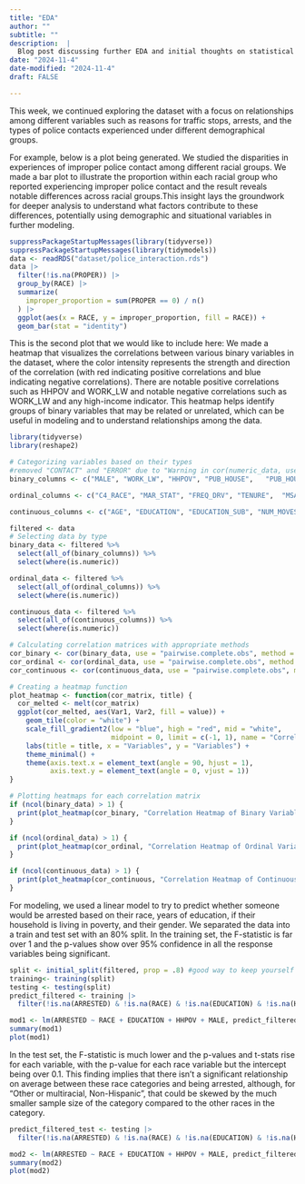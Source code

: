 ```yaml
---
title: "EDA"
author: ""
subtitle: ""
description:  |
  Blog post discussing further EDA and initial thoughts on statistical modeling.
date: "2024-11-4"
date-modified: "2024-11-4"
draft: FALSE

---
```


This week, we continued exploring the dataset with a focus on relationships among different variables such as reasons for traffic stops, arrests, and the types of police contacts experienced under different demographical groups.

For example, below is a plot being generated. We studied the disparities in experiences of improper police contact among different racial groups. We made a bar plot to illustrate the proportion within each racial group who reported experiencing improper police contact and the result reveals notable differences across racial groups.This insight lays the groundwork for deeper analysis to understand what factors contribute to these differences, potentially using demographic and situational variables in further modeling.


```r
suppressPackageStartupMessages(library(tidyverse))
suppressPackageStartupMessages(library(tidymodels))
data <- readRDS("dataset/police_interaction.rds") 
data |>
  filter(!is.na(PROPER)) |>
  group_by(RACE) |>
  summarize(
    improper_proportion = sum(PROPER == 0) / n()
  ) |>
  ggplot(aes(x = RACE, y = improper_proportion, fill = RACE)) +
  geom_bar(stat = "identity")
```


This is the second plot that we would like to include here: 
We made a heatmap that visualizes the correlations between various binary variables in the dataset, where the color intensity represents the strength and direction of the correlation (with red indicating positive correlations and blue indicating negative correlations). There are notable positive correlations such as HHPOV and WORK_LW and notable negative correlations such as WORK_LW and any high-income indicator.
This heatmap helps identify groups of binary variables that may be related or unrelated, which can be useful in modeling and to understand relationships among the data.

``` r
library(tidyverse)
library(reshape2)

# Categorizing variables based on their types
#removed "CONTACT" and "ERROR" due to "Warning in cor(numeric_data, use = "complete.obs") : the standard deviation is zero" error
binary_columns <- c("MALE", "WORK_LW", "HHPOV", "PUB_HOUSE",   "PUB_HOUSE_SUB", "REGION", "INPERSON", "VICAR_CITIZEN", "VICAR_PRO_AUTO", "VICAR_PRO_PERS", "VICAR_OTH_CONT", "VICAR_IMPROPER", "D_HH_P23", "PROPER")

ordinal_columns <- c("C4_RACE", "MAR_STAT", "FREQ_DRV", "TENURE",  "MSA_STATUS")

continuous_columns <- c("AGE", "EDUCATION", "EDUCATION_SUB", "NUM_MOVES", "NUM_CONT", "HH_SIZE", "PPCS_YEAR", "N_HH_P1", "N_PERS_P1", "NUM_CITIZEN_HH", "NUM_PRO_AUTO_HH", "NUM_PRO_PERS_HH", "NUM_OTH_CONT_HH", "NUM_IMPROPER_HH")

filtered <- data
# Selecting data by type
binary_data <- filtered %>%
  select(all_of(binary_columns)) %>%
  select(where(is.numeric))

ordinal_data <- filtered %>%
  select(all_of(ordinal_columns)) %>%
  select(where(is.numeric))

continuous_data <- filtered %>%
  select(all_of(continuous_columns)) %>%
  select(where(is.numeric))

# Calculating correlation matrices with appropriate methods
cor_binary <- cor(binary_data, use = "pairwise.complete.obs", method = "pearson")
cor_ordinal <- cor(ordinal_data, use = "pairwise.complete.obs", method = "spearman")
cor_continuous <- cor(continuous_data, use = "pairwise.complete.obs", method = "pearson")

# Creating a heatmap function
plot_heatmap <- function(cor_matrix, title) {
  cor_melted <- melt(cor_matrix)
  ggplot(cor_melted, aes(Var1, Var2, fill = value)) +
    geom_tile(color = "white") +
    scale_fill_gradient2(low = "blue", high = "red", mid = "white",
                         midpoint = 0, limit = c(-1, 1), name = "Correlation") +
    labs(title = title, x = "Variables", y = "Variables") +
    theme_minimal() +
    theme(axis.text.x = element_text(angle = 90, hjust = 1),
          axis.text.y = element_text(angle = 0, vjust = 1))
}

# Plotting heatmaps for each correlation matrix
if (ncol(binary_data) > 1) {
  print(plot_heatmap(cor_binary, "Correlation Heatmap of Binary Variables"))
}

if (ncol(ordinal_data) > 1) {
  print(plot_heatmap(cor_ordinal, "Correlation Heatmap of Ordinal Variables"))
}

if (ncol(continuous_data) > 1) {
  print(plot_heatmap(cor_continuous, "Correlation Heatmap of Continuous Variables"))
}

```

For modeling, we used a linear model to try to predict whether someone would be arrested based on their race, years of education, if their household is living in poverty, and their gender. We separated the data into a train and test set with an 80% split. 
In the training set, the F-statistic is far over 1 and the p-values show over 95% confidence in all the response variables being significant.

```r
split <- initial_split(filtered, prop = .8) #good way to keep yourself honest. splits it by prop % being in training, 1-prop being test
training<- training(split)
testing <- testing(split)
predict_filtered <- training |>
  filter(!is.na(ARRESTED) & !is.na(RACE) & !is.na(EDUCATION) & !is.na(HHPOV) & !is.na(MALE))

mod1 <- lm(ARRESTED ~ RACE + EDUCATION + HHPOV + MALE, predict_filtered)
summary(mod1)
plot(mod1)
```

In the test set, the F-statistic is much lower and the p-values and t-stats rise for each variable, with the p-value for each race variable but the intercept being over 0.1. This finding implies that there isn't a significant relationship on average between these race categories and being arrested, although, for "Other or multiracial, Non-Hispanic", that could be skewed by the much smaller sample size of the category compared to the other races in the category.

```r

predict_filtered_test <- testing |>
  filter(!is.na(ARRESTED) & !is.na(RACE) & !is.na(EDUCATION) & !is.na(HHPOV) & !is.na(MALE))

mod2 <- lm(ARRESTED ~ RACE + EDUCATION + HHPOV + MALE, predict_filtered_test)
summary(mod2)
plot(mod2)
```
